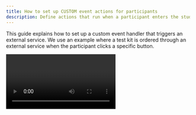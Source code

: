```yaml
---
title: How to set up CUSTOM event actions for participants
description: Define actions that run when a participant enters the study.
---
```


This guide explains how to set up a custom event handler that triggers an external service. We use an example where a test kit is ordered through an external service when the participant clicks a specific button.

<Video videoPath="/videos/CUSTOM-event.mp4" />

### Follow these steps
<Steps>
<Step>
Open the **"Context Editor"**. Define the event key <code>TestKitButtonClicked</code> under **"Custom event keys"**.
</Step>
<Step>
Define the external event handler key <code>OrderTestKit</code> under **"External event handlers"** in the context editor.
</Step>
<Step>
Exit the **"Context Editor"**. Add the event key <code>TestKitButtonClicked</code> to the **"CUSTOM event handlers"** rules definition.
</Step>
<Step>
Click on <code>TestKitButtonClicked</code> to open its configuration.
</Step>
<Step>
Add an action: Select **"External event handler"** from the action dropdown and choose the key <code>OrderTestKit</code>.
</Step> <Step>
  Your CUSTOM event will now automatically order a test kit from an external service when the participant clicks the specific button in the study app.
</Step>
</Steps>
